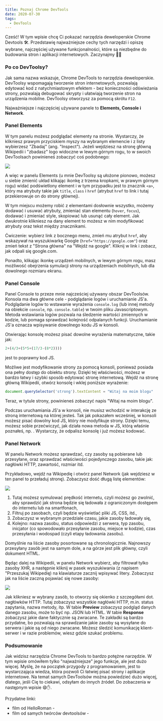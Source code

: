 ```yaml
---
title: Poznaj Chrome DevTools
date: 2020-07-30
tags:
  - DevTools
---
```



Cześć! W tym wpisie chcę Ci pokazać narzędzia deweloperskie Chrome Devtools 🛠. Przedstawię najważniejsze cechy tych narzędzi i opiszę wybrane, najczęściej używane funkcjonalności, które są niezbędne do budowania stron i aplikacji internetowych. Zaczynajmy 💪💪

### Po co DevToolsy?

Jak sama nazwa wskazuje, Chrome DevTools to narzędzia deweloperskie. DevToolsy wspomagają tworzenie stron internetowych, pozwalają edytować kod z natychmiastowym efektem - bez konieczności odświeżania strony, pozwalają debugować skrypty i ułatwiają tworzenie stron na urządzenia mobilne. DevToolsy otworzysz za pomocą skrótu `F12`.

Najważniejsze i najczęściej używane panele to **Elements, Console i Network**. 

### Panel Elements

W tym panelu możesz podglądać elementy na stronie. Wystarczy, że klikniesz prawym przyciskiem myszy na wybranym elemencie i z listy wybierzesz "Zbadaj" (ang. "Inspect"). Jeżeli wejdziesz na stronę główną Wikipedii i "zbadasz" logo widoczne w lewym górnym rogu, to w swoich DevToolsach powinieneś zobaczyć coś podobnego:

<Image src="./devtools-panel-elements.jpg"/>

A więc w panelu Elements (u mnie DevToolsy są ułożone pionowo, możesz u siebie zmienić układ klikając ikonkę z trzema kropkami, w prawym górnym rogu) widać podświetlony element i w tym przypadku jest to znacznik `<a>`, który ma atrybuty takie jak `title`, `class` i `href` (atrybut `href` to link i tutaj przekierowuje on do strony głównej). 

W tym miejscu możemy robić z elementami dosłownie wszystko, możemy dodawać i usuwać atrybuty, zmieniać stan elementu (`hover`, `focus`), dodawać i zmieniać style, skopiować lub usunąć cały element. Jak dwukrotnie klikniesz na dany element to możesz w nim modyfikować atrybuty oraz tekst między znacznikami. 


Ćwiczenie: wybierz link z bocznego menu, zmień mu atrybut `href`, aby wskazywał na wyszukiwarkę Google (`href="https://google.com"`) oraz zmień tekst z "Strona główna" na "Wejdź na google". Kliknij w link i zobacz, jak odpali się google.com.

Ponadto, klikając ikonkę urządzeń mobilnych, w lewym górnym rogu, masz możliwość obejrzenia symulacji strony na urządzeniach mobilnych, lub dla dowolnego rozmiaru ekranu.

### Panel Console

Panel Console to przeze mnie najcześciej używany obszar DevToolsów. Konsola ma dwa główne cele - podglądanie logów i uruchamianie JS'a. Podglądanie logów to wstawanie wyrażenia `console.log` (lub innej metody na obiekcie `console`, np. `console.table`) w twoim pliku Javascriptowym. Metoda wstawiania logów pozwala na śledzenie wartości zmiennych w kodzie, lub pomaga sprawdzać kolejność odpalanych funkcji. Uruchamianie JS'a oznacza wpisywanie dowolnego kodu JS w konsoli. 


Otwierając konsolę możesz pisać dowolne wyrażenia matematyczne, takie jak:

```js
2+(4/3+(5*5+(17/3-(8*2))))
```

jest to poprawny kod JS.

Możliwe jest modyfikowanie strony za pomocą konsoli, ponieważ posiada ona pełny dostęp do obiektu <ExternalPostLink name="Window" url="https://developer.mozilla.org/en-US/docs/Web/API/Window"/> strony. Dzięki tej właściwości, możesz w bardzo łatwy i szybki sposób edytować stronę internetową. Wejdź na stronę główną Wikipedii, otwórz konsolę i wklej poniższe wyrażenie:

```js
document.querySelector('strong').textContent = "Witaj na moim blogu"
```

Teraz, w tytule strony, powinieneś zobaczyć napis "Witaj na moim blogu". 

Podczas uruchamiania JS'a w konsoli, nie musisz wchodzić w interakcję ze stroną internetową na której jesteś. Tak jak pokazałem wcześniej, w konsoli możesz pisać dowolny kod JS, który nie modyfikuje strony. Dzięki temu, możesz sobie przećwiczyć, jak działa nowa metoda w JS, którą właśnie poznałeś, np. <ExternalPostLink name="forEach()" url="https://developer.mozilla.org/en-US/docs/Web/JavaScript/Reference/Global_Objects/Array/forEach"/>. Wystarczy, że odpalisz konsolę i już możesz kodować.

### Panel Network

W panelu Network możesz sprawdzać, czy zasoby są pobierane lub przesyłane, oraz sprawdzać właściwości pojedynczego zasobu, takie jak: nagłówki HTTP, zawartość, rozmiar itd.

Przykładowo, wejdź na Wikipedię i otwórz panel Network (jak wejdziesz w ten panel to przeładuj stronę). Zobaczysz dość długą listę elementów:

<Image src="./devtools-panel-network.jpg"/>

1. Tutaj możesz symulować prędkość internetu, czyli możesz go zwolnić, aby sprawdzić jak strona będzie się ładowała z ograniczonym dostępem do internetu lub na smartfonach,
2. Filtruj po zasobach, czyli będzie wyświetlać pliki JS, CSS, itd.,
3. Zobaczysz w wybranym przedziale czasu, jakie zasoby ładowały się,
4. Kolejno: nazwa zasobu, status odpowiedzi z serwera, typ zasobu, inicjator (co spowodowało przesyłanie zasobu, miejsce w kodzie), czas przesyłania i wodospad (czyli etapy ładowania zasobu).

Domyślnie na liście zasoby posortowane są chronologicznie. Najnowszy przesyłany zasób jest na samym dole, a na górze jest plik główny, czyli dokument HTML.

Będąc dalej na Wikipedii, w panelu Network wybierz, aby filtrował tylko zasoby XHR, a następnie kliknij w pasek wyszukiwania (z napisem "Przeszukaj Wikipedię)  na klawiaturze zacznij wpisywać litery. Zobaczysz jak na liście zaczną pojawiać się nowe zasoby:

<Image src="./devtools-network-headers.jpg"/>

Jak klikniesz w wybrany zasób, to otworzy się okienko z szczegółami dot. nagłówków HTTP. Tutaj zobaczysz wszystkie nagłówki HTTP, m.in. status zapytania, nazwa metody, itp. W tabie **Preview** zobaczysz podgląd danych danego zasobu, może to być np. JSON lub HTML. W tabie **Response** zobaczysz jakie dane faktycznie są zwracane. Te zakładki są bardzo przydatne, bo pozwalają na sprawdzanie jakie zasoby są wysyłane do serwera i jakie są od niego zwracane. Możesz śledzić komunikację klient-serwer i w razie problemów, wiesz gdzie szukać problemu.

### Podsumowanie

Jak widzisz narzędzia Chrome DevTools to bardzo potężne narzędzie. W tym wpisie omówiłem tylko "najważniejsze" jego funkcje, ale jest dużo więcej. Myślę, że na początek przygody z programowaniem, jest to wystarczająca wiedza, która pozwoli Ci łatwiej pisać strony i aplikacje internetowe. Na temat samych DevToolsów można powiedzieć dużo więcej, dlatego, jeśli Cię to ciekawi, odsyłam do innych źródeł. Do zobaczenia w następnym wpisie 😄✋.

Przydatne linki:
- film od HelloRoman - <ExternalPostLink url="https://youtu.be/sAP-cL7c2H0"/>
- film od samych twórców devtoolsów - <ExternalPostLink url="https://youtu.be/VYyQv0CSZOE"/>